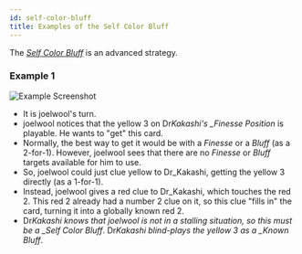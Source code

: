 ```yaml
---
id: self-color-bluff
title: Examples of the Self Color Bluff
---
```


The [_Self Color Bluff_](../extras/special-bluffs.mdx#self-color-bluffs-1-for-1-form-scb) is an advanced strategy.

### Example 1

![Example Screenshot](/img/examples/self-color-bluff.png)

- It is joelwool's turn.
- joelwool notices that the yellow 3 on Dr*Kakashi's \_Finesse Position* is playable. He wants to "get" this card.
- Normally, the best way to get it would be with a _Finesse_ or a _Bluff_ (as a 2-for-1). However, joelwool sees that there are no _Finesse_ or _Bluff_ targets available for him to use.
- So, joelwool could just clue yellow to Dr_Kakashi, getting the yellow 3 directly (as a 1-for-1).
- Instead, joelwool gives a red clue to Dr_Kakashi, which touches the red 2. This red 2 already had a number 2 clue on it, so this clue "fills in" the card, turning it into a globally known red 2.
- Dr*Kakashi knows that joelwool is not in a stalling situation, so this must be a \_Self Color Bluff*. Dr*Kakashi blind-plays the yellow 3 as a \_Known Bluff*.
